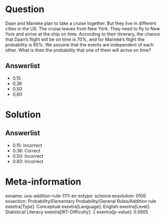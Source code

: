 Question
========

Daan and Marieke plan to take a cruise together. But they live in different cities in the US. The cruise leaves from New York. They need to fly to New York and arrive at the ship on time. According to their itinerary, the chance that Daan's flight will be on time is 70%, and for Marieke's flight the probability is 85%. We assume that the events are independent of each other. What is then the probability that one of them will arrive on time?

Answerlist
----------

* 0,15
* 0,36
* 0,50
* 0,60

Solution
========

Answerlist
----------

* 0.15: Incorrect
* 0.36: Correct
* 0.50: Incorrect
* 0.60: Incorrect

Meta-information
================
exname: uva-addition-rule-1111-en
extype: schoice
exsolution: 0100
exsection: Probability/Elementary Probability/General Rules/Addition rule
exextra[Type]: Conceptual
exextra[Language]: English
exextra[Level]: Statistical Literacy
exextra[IRT-Difficulty]: 2
exextra[p-value]: 0.5905
